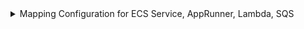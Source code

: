 <details>

<summary>Mapping Configuration for ECS Service, AppRunner, Lambda, SQS</summary>

```yaml showLineNumbers
resources:
  - kind: AWS::Lambda::Function
    selector:
      query: 'true'
    port:
      entity:
        mappings:
          identifier: .Identifier
          title: .Properties.FunctionName
          blueprint: '"lambda"'
          properties:
            kind: .__Kind
            region: .__Region
            link: "'https://console.aws.amazon.com/go/view?arn=' + .Properties.Arn"
            description: .Properties.Description
            memorySize: .Properties.MemorySize
            ephemeralStorageSize: .Properties.EphemeralStorage.Size
            timeout: .Properties.Timeout
            runtime: .Properties.Runtime
            packageType: .Properties.PackageType
            environment: .Properties.Environment
            architectures: .Properties.Architectures
            layers: .Properties.Layers
            tags: .Properties.Tags
            iamRole: "'https://console.aws.amazon.com/go/view?arn=' + .Properties.Role"
            arn: .Properties.Arn
          relations:
            account: .__AccountId
  - kind: AWS::ECS::Service
    selector:
      query: 'true'
    port:
      entity:
        mappings:
          identifier: .Identifier | split(":")[5] | split("/")[2] | split("|")[0]
          title: .Identifier
          blueprint: '"ecsService"'
          properties:
            kind: .__Kind
            region: .__Region
            link: >-
              'https://console.aws.amazon.com/go/view?arn=' +
              .Properties.ServiceArn
            desiredCount: .Properties.DesiredCount
            launchType: .Properties.LaunchType
            cluster: .Properties.Cluster
            schedulingStrategy: .Properties.SchedulingStrategy
            loadBalancers: .Properties.LoadBalancers
            securityGroups: >-
              .Properties.NetworkConfiguration.AwsvpcConfiguration.SecurityGroups
            subnets: .Properties.NetworkConfiguration.AwsvpcConfiguration.Subnets
            taskDefinition: .Properties.TaskDefinition
            iamRole: >-
              .Role | if . == null then null else
              'https://console.aws.amazon.com/go/view?arn=' + . end
            arn: .Properties.ServiceArn
          relations:
            account: .__AccountId
  - kind: AWS::SQS::Queue
    selector:
      query: 'true'
    port:
      entity:
        mappings:
          identifier: .Identifier | split("/")[4]
          title: .Properties.QueueUrl | split("/")[4]
          blueprint: '"sqs"'
          properties:
            kind: .__Kind
            region: .__Region
            link: .Properties.QueueUrl
          relations:
            account: .__AccountId
  - kind: AWS::RDS::DBInstance
    selector:
      query: 'true'
      useGetResourceAPI: 'true'
    port:
      entity:
        mappings:
          identifier: .Identifier
          title: .Properties.DBName
          blueprint: rdsInstance
          properties:
            link: >-
               'https://console.aws.amazon.com/rds/home?region=' +
               .__Region +
               '#dbinstance:id=' +
               .Properties.DBInstanceIdentifier
            dbInstanceClass: .Properties.DBInstanceClass
            dbInstanceStatus: .Properties.DBInstanceStatus
            engine: .Properties.Engine
            engineVersion: .Properties.EngineVersion
            port: .Properties.Port
            allocatedStorage: .Properties.AllocatedStorage
            endpoint: .Properties.Endpoint
            multiAZ: .Properties.MultiAZ
            arn: .Properties.Arn
          relations:
            account: .__AccountId
  - kind: AWS::Kinesis::Stream
    selector:
      query: 'true'
      useGetResourceAPI: 'true'
    port:
      entity:
        mappings:
          identifier: .Identifier
          title: .Properties.Name
          blueprint: kinesisStream
          properties:
            link: >-
               'https://console.aws.amazon.com/kinesis/home?region=' +
               .__Region +
               '#/streams/details/' +
               .Properties.StreamName
            streamStatus: .Properties.StreamStatus
            shardCount: .Properties.ShardCount
            retentionPeriodHours: .Properties.RetentionPeriodHours
            arn: .Properties.Arn
          relations:
            account: .__AccountId
  - kind: AWS::SNS::Topic
    selector:
      query: 'true'
      useGetResourceAPI: 'true'
    port:
      entity:
        mappings:
          identifier: .Identifier
          title: .Properties.TopicName
          blueprint: snsTopic
          properties:
            link: >- 
               'https://console.aws.amazon.com/sns/v3/home?region=' + 
               .__Region +
               '#/topic/' + 
               .Properties.Arn
            arn: .Properties.Arn
            displayName: .Properties.DisplayName
            subscriptions: .Properties.Subscriptions
          relations:
            account: .__AccountId
  - kind: AWS::Cognito::UserPool
    selector:
      query: 'true'
      useGetResourceAPI: 'true'
    port:
      entity:
        mappings:
          identifier: .Identifier
          title: .Properties.UserPoolName
          blueprint: cognitoUserPool
          properties:
            link: >-
                'https://console.aws.amazon.com/cognito/users/?region=' +
                .__Region + '#/pool/' + .Properties.Id
            arn: .Properties.Arn
            userPoolId: .Properties.Id
            status: .Properties.Status
            creationDate: .Properties.CreationDate
          relations:
            account: .__AccountId
  - kind: AWS::Lightsail::Instance
    selector:
      query: 'true'
      useGetResourceAPI: 'true'
    port:
      entity:
        mappings:
          identifier: .Identifier
          title: .Properties.Name
          blueprint: lightsailInstance
          properties:
            link: 'https://lightsail.aws.amazon.com/ls/webapp/us-east-1/instances/ + .Properties.Name'
            state: .Properties.State.Name
            blueprintId: .Properties.BlueprintId
            bundleId: .Properties.BundleId
            arn: .Properties.Arn
          relations:
            account: .__AccountId
  - kind: AWS::DynamoDB::Table
    selector:
      query: 'true'
      useGetResourceAPI: 'true'
    port:
      entity:
        mappings:
          identifier: .Identifier
          title: .Properties.TableName
          blueprint: dynamoDBTable
          properties:
            link: 'https://console.aws.amazon.com/dynamodb/home?region= + .Properties.Region + #tables/overview?table= + .Properties.TableName'
            tableStatus: .Properties.TableStatus
            itemCount: .Properties.ItemCount
            creationDateTime: .Properties.CreationDateTime
            arn: .Properties.TableArn
          relations:
            account: .__AccountId

  - kind: AWS::SQS::Queue
    selector:
      query: 'true'
      useGetResourceAPI: 'true'
    port:
      entity:
        mappings:
          identifier: .Identifier
          title: .Properties.QueueName
          blueprint: sqsQueue
          properties:
            link: 'https://console.aws.amazon.com/sqs/v2/home?region= + .Properties.Region + #/queues/ + .Properties.QueueUrl'
            arn: .Properties.QueueArn
            approximateNumberOfMessages: .Properties.ApproximateNumberOfMessages
            visibilityTimeout: .Properties.VisibilityTimeout
          relations:
            account: .__AccountId

  - kind: AWS::ElastiCache::Cluster
    selector:
      query: 'true'
      useGetResourceAPI: 'true'
    port:
      entity:
        mappings:
          identifier: .Identifier
          title: .Properties.CacheClusterId
          blueprint: elasticacheCluster
          properties:
            link: 'https://console.aws.amazon.com/elasticache/home?region= + .Properties.Region + #cache:cacheClusterId= + .Properties.CacheClusterId'
            engine: .Properties.Engine
            cacheNodeType: .Properties.CacheNodeType
            cacheClusterStatus: .Properties.CacheClusterStatus
            arn: .Properties.ARN
          relations:
            account: .__AccountId

  - kind: AWS::CloudFormation::Stack
    selector:
      query: 'true'
      useGetResourceAPI: 'true'
    port:
      entity:
        mappings:
          identifier: .Identifier
          title: .Properties.StackName
          blueprint: cloudformationStack
          properties:
            link: 'https://console.aws.amazon.com/cloudformation/home?region= + .Properties.Region + #/stacks/stackinfo?filteringText=&viewNested=true&stackId= + .Properties.StackId'
            stackStatus: .Properties.StackStatus
            creationTime: .Properties.CreationTime
            lastUpdatedTime: .Properties.LastUpdatedTime
            arn: .Properties.StackId
          relations:
            account: .__AccountId

  - kind: AWS::Amplify::App
    selector:
      query: 'true'
      useGetResourceAPI: 'true'
    port:
      entity:
        mappings:
          identifier: .Identifier
          title: .Properties.AppName
          blueprint: amplifyApp
          properties:
            link: 'https://console.aws.amazon.com/amplify/home?region= + .Properties.Region + #/apps/ + .Properties.AppId'
            appId: .Properties.AppId
            appName: .Properties.AppName
            creationTime: .Properties.CreateTime
            arn: .Properties.AppArn
          relations:
            account: .__AccountId

  - kind: AWS::WAF::WebACL
    selector:
      query: 'true'
      useGetResourceAPI: 'true'
    port:
      entity:
        mappings:
          identifier: .Identifier
          title: .Properties.Name
          blueprint: webAcl
          properties:
            link: 'https://console.aws.amazon.com/wafv2/homev2/web-acl/ + .Properties.Name'
            defaultAction: .Properties.DefaultAction
            metricName: .Properties.MetricName
            arn: .Properties.ARN
          relations:
            account: .__AccountId

  - kind: AWS::Lex::Bot
    selector:
      query: 'true'
      useGetResourceAPI: 'true'
    port:
      entity:
        mappings:
          identifier: .Identifier
          title: .Properties.Name
          blueprint: lexBot
          properties:
            link: 'https://console.aws.amazon.com/lexv2/homev2/bots/ + .Properties.Name'
            status: .Properties.Status
            creationDate: .Properties.CreatedDate
            lastUpdatedDate: .Properties.LastUpdatedDate
            arn: .Properties.BotArn
          relations:
            account: .__AccountId

  - kind: AWS::QuickSight::Dashboard
    selector:
      query: 'true'
      useGetResourceAPI: 'true'
    port:
      entity:
        mappings:
          identifier: .Identifier
          title: .Properties.Name
          blueprint: quicksightDashboard
          properties:
            link: 'https://quicksight.aws.amazon.com/sn/dashboards/ + .Properties.DashboardId'
            dashboardId: .Properties.DashboardId
            name: .Properties.Name
            createdTime: .Properties.CreatedTime
            lastPublishedTime: .Properties.LastPublishedTime
            arn: .Properties.DashboardArn
          relations:
            account: .__AccountId

  - kind: AWS::CloudFront::Distribution
    selector:
      query: 'true'
      useGetResourceAPI: 'true'
    port:
      entity:
        mappings:
          identifier: .Identifier
          title: .Properties.DomainName
          blueprint: cloudFrontDistribution
          properties:
            link: 'https://console.aws.amazon.com/cloudfront/home?region= + .Properties.Region + #/distribution/ + .Properties.Id'
            status: .Properties.Status
            domainName: .Properties.DomainName
            lastModifiedTime: .Properties.LastModifiedTime
            arn: .Properties.Id
          relations:
            account: .__AccountId

  - kind: AWS::ElasticBeanstalk::Environment
    selector:
      query: 'true'
      useGetResourceAPI: 'true'
    port:
      entity:
        mappings:
          identifier: .Identifier
          title: .Properties.EnvironmentName
          blueprint: elasticBeanstalkEnvironment
          properties:
            link: 'https://console.aws.amazon.com/elasticbeanstalk/home?region= + .Properties.Region + #/environment/dashboard?applicationName= + .Properties.ApplicationName + &environmentId= + .Properties.EnvironmentId'
            environmentName: .Properties.EnvironmentName
            applicationName: .Properties.ApplicationName
            status: .Properties.Status
            health: .Properties.Health
            arn: .Properties.EnvironmentArn
          relations:
            account: .__AccountId

  - kind: AWS::AutoScaling::AutoScalingGroup
    selector:
      query: 'true'
      useGetResourceAPI: 'true'
    port:
      entity:
        mappings:
          identifier: .Identifier
          title: .Properties.AutoScalingGroupName
          blueprint: autoScalingGroup
          properties:
            link: 'https://console.aws.amazon.com/ec2/autoscaling/home?region= + .Properties.Region + #AutoScalingGroups:viewAutoScalingGroup= + .Properties.AutoScalingGroupName'
            desiredCapacity: .Properties.DesiredCapacity
            minSize: .Properties.MinSize
            maxSize: .Properties.MaxSize
            arn: .Properties.AutoScalingGroupARN
          relations:
            account: .__AccountId    
```

</details>
